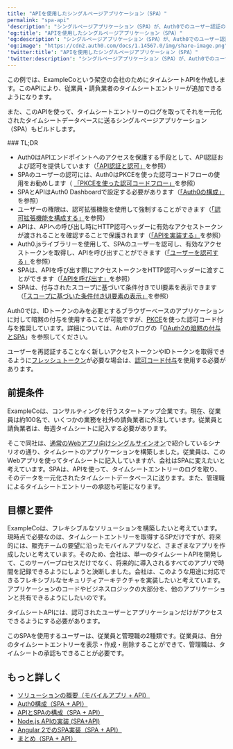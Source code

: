 ---
title: "APIを使用したシングルページアプリケーション（SPA）"
permalink: "spa-api"
'description': "シングルページアプリケーション（SPA）が、Auth0でのユーザー認証のために、OpenID Connect（OIDC）とOAuth 2.0の暗黙付与フローを使ってAPIに通信するアーキテクチャをご説明します。"
'og:title': "APIを使用したシングルページアプリケーション（SPA）"
'og:description': "シングルページアプリケーション（SPA）が、Auth0でのユーザー認証のために、OpenID Connect（OIDC）とOAuth 2.0の暗黙付与フローを使ってAPIに通信するアーキテクチャをご説明します。"
'og:image': "https://cdn2.auth0.com/docs/1.14567.0/img/share-image.png"
'twitter:title': "APIを使用したシングルページアプリケーション（SPA）"
'twitter:description': "シングルページアプリケーション（SPA）が、Auth0でのユーザー認証のために、OpenID Connect（OIDC）とOAuth 2.0の暗黙付与フローを使ってAPIに通信するアーキテクチャをご説明します。"
---

この例では、ExampleCoという架空の会社のためにタイムシートAPIを作成します。このAPIにより、従業員・請負業者のタイムシートエントリーが追加できるようになります。

また、このAPIを使って、タイムシートエントリーのログを取ってそれを一元化されたタイムシートデータベースに送るシングルページアプリケーション（SPA）もビルドします。

<Info>
    ### TL;DR

* Auth0はAPIエンドポイントへのアクセスを保護する手段として、API認証および認可を提供しています（[「API認証と認可」](/docs/ja-jp/get-started/architecture-scenarios/spa-api/part-1#api-authentication-and-authorization)を参照）
* SPAのユーザーの認可には、Auth0はPKCEを使った認可コードフローの使用をお勧めします（ [「PKCEを使った認可コードフロー」](/docs/ja-jp/get-started/authentication-and-authorization-flow/call-your-api-using-the-authorization-code-flow-with-pkce)を参照）
* SPAとAPIはAuth0 Dashboardで設定する必要があります（[「Auth0の構成」](/docs/ja-jp/architecture-scenarios/spa-api/part-2#auth0-configuration)を参照）
* ユーザーの権限は、認可拡張機能を使用して強制することができます（[「認可拡張機能を構成する」](/docs/ja-jp/architecture-scenarios/spa-api/part-2#configure-the-authorization-extension)を参照）
* APIは、APIへの呼び出し時にHTTP認可ヘッダーに有効なアクセストークンが渡されることを確認することで保護されます（[「APIを実装する」](/docs/ja-jp/get-started/architecture-scenarios/spa-api/part-3#implement-the-api)を参照）
* Auth0.jsライブラリーを使用して、SPAのユーザーを認可し、有効なアクセストークンを取得し、APIを呼び出すことができます（[「ユーザーを認可する」](/docs/ja-jp/get-started/architecture-scenarios/spa-api/part-3#authorize-the-user)を参照）
* SPAは、APIを呼び出す際にアクセストークンをHTTP認可ヘッダーに渡すことができます（[「APIを呼び出す」](/docs/ja-jp/get-started/architecture-scenarios/spa-api/part-3#call-the-api)を参照）
* SPAは、付与されたスコープに基づいて条件付きでUI要素を表示できます（[「スコープに基づいた条件付きUI要素の表示」](/docs/ja-jp/get-started/architecture-scenarios/spa-api/part-3#display-ui-elements-conditionally-based-on-scope)を参照）

</Info>

<Warning>

Auth0では、IDトークンのみを必要とするブラウザーベースのアプリケーションに対して暗黙の付与を使用することが可能ですが、[PKCE](/docs/ja-jp/get-started/authentication-and-authorization-flow/authorization-code-flow-with-pkce)を使った認可コード付与を推奨しています。詳細については、Auth0ブログの「[OAuth2の暗黙の付与とSPA](https://auth0.com/blog/oauth2-implicit-grant-and-spa/)」を参照してください。

ユーザーを再認証することなく新しいアクセストークンやIDトークンを取得できるように[フレッシュトークン](/docs/ja-jp/secure/tokens/refresh-tokens)が必要な場合は、[認可コード付与](/docs/ja-jp/get-started/authentication-and-authorization-flow/authorization-code-flow/call-your-api-using-the-authorization-code-flow)を使用する必要があります。

</Warning>

## 前提条件

ExampleCoは、コンサルティングを行うスタートアップ企業です。現在、従業員は約100名で、いくつかの業務を社外の請負業者に外注しています。従業員と請負業者は、毎週タイムシートに記入する必要があります。

そこで同社は、[通常のWebアプリ向けシングルサインオン](/docs/ja-jp/get-started/architecture-scenarios/sso-for-regular-web-apps)で紹介しているシナリオの通り、タイムシートのアプリケーションを構築しました。従業員は、このWebアプリを使ってタイムシートに記入していますが、会社はSPAに変えたいと考えています。SPAは、APIを使って、タイムシートエントリーのログを取り、そのデータを一元化されたタイムシートデータベースに送ります。また、管理職によるタイムシートエントリーの承認も可能になります。

## 目標と要件

ExampleCoは、フレキシブルなソリューションを構築したいと考えています。現時点で必要なのは、タイムシートエントリーを取得するSPだけですが、将来的には、販売チームの要望に沿ったモバイルアプリなど、さまざまなアプリを作成したいと考えています。そのため、会社は、単一のタイムシートAPIを開発して、このサーバープロセスだけでなく、将来的に導入されるすべてのアプリで時間を記録できるようにしようと決断しました。会社は、このような用途に対応できるフレキシブルなセキュリティアーキテクチャを実装したいと考えています。アプリケーションのコードやビジネスロジックの大部分を、他のアプリケーションと共有できるようにしたいのです。

タイムシートAPIには、認可されたユーザーとアプリケーションだけがアクセスできるようにする必要があります。

このSPAを使用するユーザーは、従業員と管理職の2種類です。従業員は、自分のタイムシートエントリーを表示・作成・削除することができて、管理職は、タイムシートの承認もできることが必要です。

## もっと詳しく

* [ソリューションの概要（モバイルアプリ + API）](/docs/ja-jp/get-started/architecture-scenarios/spa-api/part-1)
* [Auth0構成（SPA + API）](/docs/ja-jp/get-started/architecture-scenarios/spa-api/part-2)
* [APIとSPAの構成（SPA + API）](/docs/ja-jp/get-started/architecture-scenarios/spa-api/part-3)
* [Node.js APIの実装 (SPA+API)](/docs/ja-jp/get-started/architecture-scenarios/spa-api/api-implementation-nodejs)
* [Angular 2でのSPA実装（SPA + API）](/docs/ja-jp/get-started/architecture-scenarios/spa-api/spa-implementation-angular2)
* [まとめ（SPA + API）](/docs/ja-jp/get-started/architecture-scenarios/spa-api/part-4)